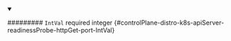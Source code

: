 
<details className="config-field" data-expandable="false" open>
<summary>

######### `IntVal` <span className="config-field-required" data-required="false">required</span> <span className="config-field-type">integer</span> <span className="config-field-default"></span> <span className="config-field-enum"></span> {#controlPlane-distro-k8s-apiServer-readinessProbe-httpGet-port-IntVal}



</summary>



</details>
